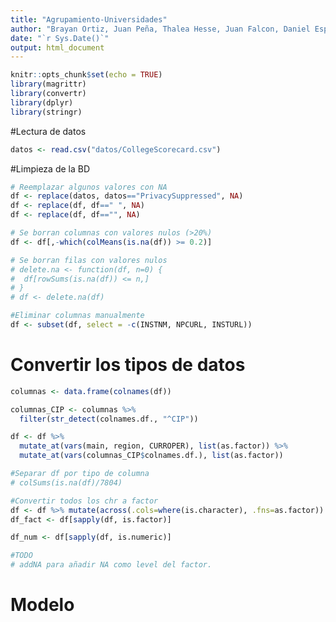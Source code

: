 ```yaml
---
title: "Agrupamiento-Universidades"
author: "Brayan Ortiz, Juan Peña, Thalea Hesse, Juan Falcon, Daniel Espinal"
date: "`r Sys.Date()`"
output: html_document
---
```


```r
knitr::opts_chunk$set(echo = TRUE)
library(magrittr)
library(convertr)
library(dplyr)
library(stringr)
```


#Lectura de datos

```r
datos <- read.csv("datos/CollegeScorecard.csv")
```

#Limpieza de la BD

```r
# Reemplazar algunos valores con NA
df <- replace(datos, datos=="PrivacySuppressed", NA)
df <- replace(df, df==" ", NA)
df <- replace(df, df=="", NA)

# Se borran columnas con valores nulos (>20%)
df <- df[,-which(colMeans(is.na(df)) >= 0.2)]

# Se borran filas con valores nulos
# delete.na <- function(df, n=0) {
#  df[rowSums(is.na(df)) <= n,]
# }
# df <- delete.na(df)

#Eliminar columnas manualmente
df <- subset(df, select = -c(INSTNM, NPCURL, INSTURL))
```

# Convertir los tipos de datos
```r
columnas <- data.frame(colnames(df))

columnas_CIP <- columnas %>% 
  filter(str_detect(colnames.df., "^CIP"))

df <- df %>% 
  mutate_at(vars(main, region, CURROPER), list(as.factor)) %>% 
  mutate_at(vars(columnas_CIP$colnames.df.), list(as.factor))
```

```r
#Separar df por tipo de columna
# colSums(is.na(df)/7804)

#Convertir todos los chr a factor
df <- df %>% mutate(across(.cols=where(is.character), .fns=as.factor))
df_fact <- df[sapply(df, is.factor)]

df_num <- df[sapply(df, is.numeric)]

#TODO
# addNA para añadir NA como level del factor.
```



# Modelo

```r

```


